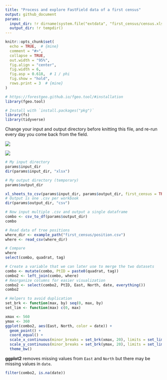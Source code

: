```yaml
---
title: "Process and explore FastField data of a first census"
output: github_document
params:
  input_dir: !r dirname(system.file("extdata", "first_census/census.xlsx", package = "fgeo.tool"))
  output_dir: !r tempdir()
---
```


```r
knitr::opts_chunk$set(
  echo = TRUE,  # {mine}
  comment = "#>",
  collapse = TRUE,
  out.width = "95%",
  fig.align = "center",
  fig.width = 6,
  fig.asp = 0.618,  # 1 / phi
  fig.show = "hold",
  rows.print = 3  # {mine}
)
```

```r
# https://forestgeo.github.io/fgeo.tool/#installation
library(fgeo.tool)

# Install with `install.packages("pkg")`
library(fs)
library(tidyverse)
```

Change your input and output directory before knitting this file, and re-run every day you come back from the field.

![](https://i.imgur.com/fGOtlVz.png)

![](https://i.imgur.com/C2SbGMb.png)

```r
# My input directory
params$input_dir
dir(params$input_dir, "xlsx")

# My output directory (temporary)
params$output_dir
```

```r
xl_sheets_to_csv(params$input_dir, params$output_dir, first_census = TRUE)
# Output is one .csv per workbook
dir(params$output_dir, "csv")
```

```r
# Now input multiple .csv and output a single dataframe
combo <- csv_to_df(params$output_dir)
combo
```

```r
# Read data of tree positions
where_dir <- example_path("first_census/position.csv")
where <- read_csv(where_dir)

# Compare
where
select(combo, quadrat, tag)
```

```r
# Create a variable that we can later use to merge the two datasets
combo <- mutate(combo, PtID = paste0(quadrat, tag))
combo2 <- left_join(combo, where)
# Reorganize columns for easier visualization
combo2 <- select(combo2, PtID, East, North, date, everything())
combo2
```

```r
# Helpers to avoid duplication
set_brk <- function(max, by) seq(0, max, by)
set_lim <- function(max) c(0, max)

xmax <- 560
ymax <- 360
ggplot(combo2, aes(East, North, color = date)) + 
  geom_point() +
  coord_equal() +
  scale_x_continuous(minor_breaks = set_brk(xmax, 20), limits = set_lim(xmax)) +
  scale_y_continuous(minor_breaks = set_brk(ymax, 20), limits = set_lim(ymax)) +
  theme_bw()
```

__ggplot2__ removes missing values from `East` and `North` but there may be missing values in `date`.

```r
filter(combo2, is.na(date))
```

